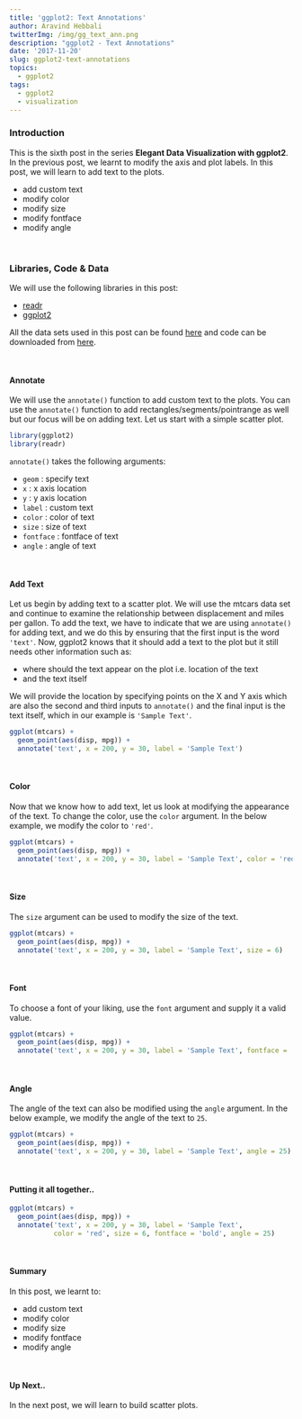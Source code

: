 ```yaml
---
title: 'ggplot2: Text Annotations'
author: Aravind Hebbali
twitterImg: /img/gg_text_ann.png
description: "ggplot2 - Text Annotations"
date: '2017-11-20'
slug: ggplot2-text-annotations
topics:
  - ggplot2
tags:
  - ggplot2
  - visualization
---
```


### Introduction

This is the sixth post in the series **Elegant Data Visualization with 
ggplot2**. In the previous post, we learnt to modify the axis and plot labels. 
In this post, we will learn to add text to the plots.

- add custom text 
- modify color
- modify size
- modify fontface
- modify angle

<br>

### Libraries, Code & Data

We will use the following libraries in this post:

- [readr](http://readr.tidyverse.org/)
- [ggplot2](http://ggplot2.tidyverse.org/)

All the data sets used in this post can be found [here](https://github.com/rsquaredacademy/datasets) and code can be downloaded from [here](https://gist.github.com/rsquaredacademy/567094325b5e134b5b4459677206f363).

<br>

#### Annotate

We will use the `annotate()` function to add custom text to the plots. You can 
use the `annotate()` function to add rectangles/segments/pointrange as well but 
our focus will be on adding text. Let us start with a simple scatter plot.

```r
library(ggplot2)
library(readr)
```

`annotate()` takes the following arguments:

- `geom`     : specify text
- `x`        : x axis location
- `y`        : y axis location
- `label`    : custom text 
- `color`    : color of text
- `size`     : size of text
- `fontface` : fontface of text
- `angle`    : angle of text

<br>

#### Add Text

Let us begin by adding text to a scatter plot. We will use the mtcars data set
and continue to examine the relationship between displacement and miles per 
gallon. To add the text, we have to indicate that we are using `annotate()` 
for adding text, and we do this by ensuring that the first input is the word 
`'text'`. Now, ggplot2 knows that it should add a text to the plot but it still
needs other information such as:

- where should the text appear on the plot i.e. location of the text
- and the text itself

We will provide the location by specifying points on the X and Y axis which are
also the second and third inputs to `annotate()` and the final input is the text
itself, which in our example is `'Sample Text'`.

```r
ggplot(mtcars) +
  geom_point(aes(disp, mpg)) +
  annotate('text', x = 200, y = 30, label = 'Sample Text')
```

<br>

#### Color

Now that we know how to add text, let us look at modifying the appearance of 
the text. To change the color, use the `color` argument. In the below example,
we modify the color to `'red'`.

```r
ggplot(mtcars) +
  geom_point(aes(disp, mpg)) +
  annotate('text', x = 200, y = 30, label = 'Sample Text', color = 'red')
```

<br>

#### Size

The `size` argument can be used to modify the size of the text.

```r
ggplot(mtcars) +
  geom_point(aes(disp, mpg)) +
  annotate('text', x = 200, y = 30, label = 'Sample Text', size = 6)
```

<br>

#### Font

To choose a font of your liking, use the `font` argument and supply it a valid
value.

```r
ggplot(mtcars) +
  geom_point(aes(disp, mpg)) +
  annotate('text', x = 200, y = 30, label = 'Sample Text', fontface = 'bold')
```

<br>

#### Angle

The angle of the text can also be modified using the `angle` argument. In the 
below example, we modify the angle of the text to `25`.

```r
ggplot(mtcars) +
  geom_point(aes(disp, mpg)) +
  annotate('text', x = 200, y = 30, label = 'Sample Text', angle = 25)
```

<br>

#### Putting it all together..

```r
ggplot(mtcars) +
  geom_point(aes(disp, mpg)) +
  annotate('text', x = 200, y = 30, label = 'Sample Text',
           color = 'red', size = 6, fontface = 'bold', angle = 25)
```

<br>

#### Summary

In this post, we learnt to:

- add custom text 
- modify color
- modify size
- modify fontface
- modify angle


<br>

#### Up Next..

In the next post, we will learn to build scatter plots.

